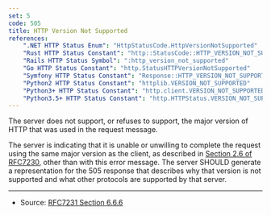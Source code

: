 ```yaml
---
set: 5
code: 505
title: HTTP Version Not Supported
references:
    ".NET HTTP Status Enum": "HttpStatusCode.HttpVersionNotSupported"
    "Rust HTTP Status Constant": "http::StatusCode::HTTP_VERSION_NOT_SUPPORTED"
    "Rails HTTP Status Symbol": ":http_version_not_supported"
    "Go HTTP Status Constant": "http.StatusHTTPVersionNotSupported"
    "Symfony HTTP Status Constant": "Response::HTTP_VERSION_NOT_SUPPORTED"
    "Python2 HTTP Status Constant": "httplib.VERSION_NOT_SUPPORTED"
    "Python3+ HTTP Status Constant": "http.client.VERSION_NOT_SUPPORTED"
    "Python3.5+ HTTP Status Constant": "http.HTTPStatus.VERSION_NOT_SUPPORTED"
---
```


<CodeTitle code={code} title={title} />

The server does not support, or refuses to support, the major version of HTTP that was used in the request message.

The server is indicating that it is unable or unwilling to complete the request using the same major version as the client, as described in [Section 2.6 of RFC7230][2], other than with this error message. The server SHOULD generate a representation for the 505 response that describes why that version is not supported and what other protocols are supported by that server.

---

* Source: [RFC7231 Section 6.6.6][1]

[1]: <https://tools.ietf.org/html/rfc7231#section-6.6.6>
[2]: <https://tools.ietf.org/html/rfc7230#section-2.6>

